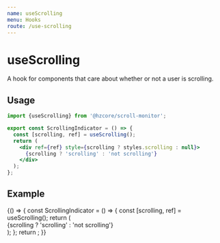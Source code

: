 ```yaml
---
name: useScrolling
menu: Hooks
route: /use-scrolling
---
```



# useScrolling

A hook for components that care about whether or not a user is scrolling.

## Usage

```jsx
import {useScrolling} from '@hzcore/scroll-monitor';

export const ScrollingIndicator = () => {
  const [scrolling, ref] = useScrolling();
  return (
    <div ref={ref} style={scrolling ? styles.scrolling : null}>
      {scrolling ? 'scrolling' : 'not scrolling'}
    </div>
  );
};
```

## Example

<Playground>
  {() => {
    const ScrollingIndicator = () => {
      const [scrolling, ref] = useScrolling();
      return (
        <div
          ref={ref}
          style={{
            display: 'flex',
            justifyContent: 'center',
            alignItems: 'center',
            width: '100%',
            height: 250,
            fontSize: '2em',
            color: `${scrolling ? 'white' : 'yellow'}`,
            background: `${scrolling ? 'green' : 'red'}`,
          }}
        >
          {scrolling ? 'scrolling' : 'not scrolling'}
        </div>
      );
    };
    return <ScrollingIndicator />;
  }}
</Playground>
